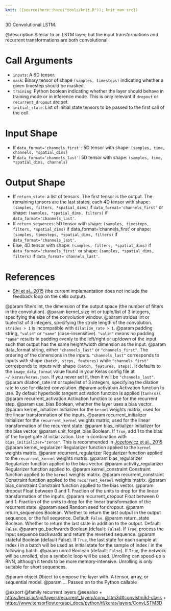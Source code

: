 ```yaml
---
knit: ({source(here::here("tools/knit.R")); knit_man_src})
---
```

3D Convolutional LSTM.

@description
Similar to an LSTM layer, but the input transformations
and recurrent transformations are both convolutional.

# Call Arguments
- `inputs`: A 6D tensor.
- `mask`: Binary tensor of shape `(samples, timesteps)` indicating whether a
    given timestep should be masked.
- `training`: Python boolean indicating whether the layer should behave in
    training mode or in inference mode.
    This is only relevant if `dropout` or `recurrent_dropout` are set.
- `initial_state`: List of initial state tensors to be passed to the first
    call of the cell.

# Input Shape
- If `data_format='channels_first'`:
    5D tensor with shape: `(samples, time, channels, *spatial_dims)`
- If `data_format='channels_last'`:
    5D tensor with shape: `(samples, time, *spatial_dims, channels)`

# Output Shape
- If `return_state`: a list of tensors. The first tensor is the output.
    The remaining tensors are the last states,
    each 4D tensor with shape: `(samples, filters, *spatial_dims)` if
    `data_format='channels_first'`
    or shape: `(samples, *spatial_dims, filters)` if
    `data_format='channels_last'`.
- If `return_sequences`: 5D tensor with shape: `(samples, timesteps,
    filters, *spatial_dims)` if data_format='channels_first'
    or shape: `(samples, timesteps, *spatial_dims, filters)` if
    `data_format='channels_last'`.
- Else, 4D tensor with shape: `(samples, filters, *spatial_dims)` if
    `data_format='channels_first'`
    or shape: `(samples, *spatial_dims, filters)` if
    `data_format='channels_last'`.

# References
- [Shi et al., 2015](http://arxiv.org/abs/1506.04214v1)
    (the current implementation does not include the feedback loop on the
    cells output).

@param filters int, the dimension of the output space (the number of filters
    in the convolution).
@param kernel_size int or tuple/list of 3 integers, specifying the size of the
    convolution window.
@param strides int or tuple/list of 3 integers, specifying the stride length
    of the convolution. `strides > 1` is incompatible with
    `dilation_rate > 1`.
@param padding string, `"valid"` or `"same"` (case-insensitive).
    `"valid"` means no padding. `"same"` results in padding evenly to
    the left/right or up/down of the input such that output has the same
    height/width dimension as the input.
@param data_format string, either `"channels_last"` or `"channels_first"`.
    The ordering of the dimensions in the inputs. `"channels_last"`
    corresponds to inputs with shape `(batch, steps, features)`
    while `"channels_first"` corresponds to inputs with shape
    `(batch, features, steps)`. It defaults to the `image_data_format`
    value found in your Keras config file at `~/.keras/keras.json`.
    If you never set it, then it will be `"channels_last"`.
@param dilation_rate int or tuple/list of 3 integers, specifying the dilation
    rate to use for dilated convolution.
@param activation Activation function to use. By default hyperbolic tangent
    activation function is applied (`tanh(x)`).
@param recurrent_activation Activation function to use for the recurrent step.
@param use_bias Boolean, whether the layer uses a bias vector.
@param kernel_initializer Initializer for the `kernel` weights matrix,
    used for the linear transformation of the inputs.
@param recurrent_initializer Initializer for the `recurrent_kernel` weights
    matrix, used for the linear transformation of the recurrent state.
@param bias_initializer Initializer for the bias vector.
@param unit_forget_bias Boolean. If `True`, add 1 to the bias of the forget
    gate at initialization.
    Use in combination with `bias_initializer="zeros"`.
    This is recommended in [Jozefowicz et al., 2015](
    http://www.jmlr.org/proceedings/papers/v37/jozefowicz15.pdf)
@param kernel_regularizer Regularizer function applied to the `kernel` weights
    matrix.
@param recurrent_regularizer Regularizer function applied to the
    `recurrent_kernel` weights matrix.
@param bias_regularizer Regularizer function applied to the bias vector.
@param activity_regularizer Regularizer function applied to.
@param kernel_constraint Constraint function applied to the `kernel` weights
    matrix.
@param recurrent_constraint Constraint function applied to the
    `recurrent_kernel` weights matrix.
@param bias_constraint Constraint function applied to the bias vector.
@param dropout Float between 0 and 1. Fraction of the units to drop for the
    linear transformation of the inputs.
@param recurrent_dropout Float between 0 and 1. Fraction of the units to drop
    for the linear transformation of the recurrent state.
@param seed Random seed for dropout.
@param return_sequences Boolean. Whether to return the last output
    in the output sequence, or the full sequence. Default: `False`.
@param return_state Boolean. Whether to return the last state in addition
    to the output. Default: `False`.
@param go_backwards Boolean (default: `False`).
    If `True`, process the input sequence backwards and return the
    reversed sequence.
@param stateful Boolean (default False). If `True`, the last state
    for each sample at index i in a batch will be used as initial
    state for the sample of index i in the following batch.
@param unroll Boolean (default: `False`).
    If `True`, the network will be unrolled,
    else a symbolic loop will be used.
    Unrolling can speed-up a RNN,
    although it tends to be more memory-intensive.
    Unrolling is only suitable for short sequences.

@param object Object to compose the layer with. A tensor, array, or sequential model.
@param ... Passed on to the Python callable

@export
@family recurrent layers
@seealso
+ <https:/keras.io/api/layers/recurrent_layers/conv_lstm3d#convlstm3d-class>
+ <https://www.tensorflow.org/api_docs/python/tf/keras/layers/ConvLSTM3D>
